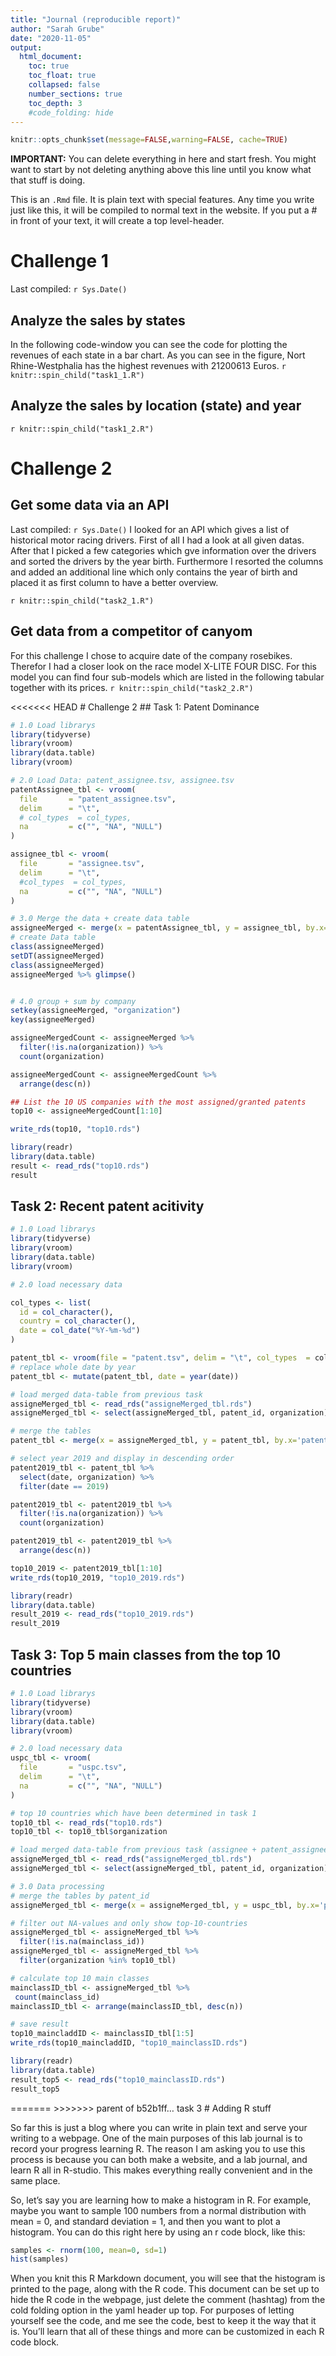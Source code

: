```yaml
---
title: "Journal (reproducible report)"
author: "Sarah Grube"
date: "2020-11-05"
output:
  html_document:
    toc: true
    toc_float: true
    collapsed: false
    number_sections: true
    toc_depth: 3
    #code_folding: hide
---
```


```r
knitr::opts_chunk$set(message=FALSE,warning=FALSE, cache=TRUE)
```

**IMPORTANT:** You can delete everything in here and start fresh. You might want to start by not deleting anything above this line until you know what that stuff is doing.

This is an `.Rmd` file. It is plain text with special features. Any time you write just like this, it will be compiled to normal text in the website. If you put a \# in front of your text, it will create a top level-header.

# Challenge 1

Last compiled: `r Sys.Date()`

## Analyze the sales by states
In the following code-window you can see the code for plotting the revenues of each state in a bar chart. As you can see in the figure, Nort Rhine-Westphalia has the highest revenues with 21200613 Euros.
`r knitr::spin_child("task1_1.R")`

## Analyze the sales by location (state) and year
`r knitr::spin_child("task1_2.R")`

# Challenge 2
## Get some data via an API
Last compiled: `r Sys.Date()`
I looked for an API which gives a list of historical motor racing drivers. First of all I had a look at all given datas. After that I picked a few categories which gve information over the drivers and sorted the drivers by the year birth. Furthermore I resorted the columns and added an additional line which only contains the year of birth and placed it as first column to have a better overview. 

`r knitr::spin_child("task2_1.R")`

## Get data from a competitor of canyom
For this challenge I chose to acquire date of the company rosebikes. Therefor I had a closer look on the race model X-LITE FOUR DISC. For this model you can find four sub-models which are listed in the following tabular together with its prices. 
`r knitr::spin_child("task2_2.R")`

<<<<<<< HEAD
# Challenge 2
## Task 1: Patent Dominance
```r
# 1.0 Load librarys
library(tidyverse)
library(vroom)
library(data.table)
library(vroom)

# 2.0 Load Data: patent_assignee.tsv, assignee.tsv
patentAssignee_tbl <- vroom(
  file       = "patent_assignee.tsv", 
  delim      = "\t", 
  # col_types  = col_types,
  na         = c("", "NA", "NULL")
)

assignee_tbl <- vroom(
  file       = "assignee.tsv", 
  delim      = "\t", 
  #col_types  = col_types,
  na         = c("", "NA", "NULL")
)

# 3.0 Merge the data + create data table
assigneeMerged <- merge(x = patentAssignee_tbl, y = assignee_tbl, by.x='assignee_id', by.y = "id", all = T)
# create Data table
class(assigneeMerged)
setDT(assigneeMerged)
class(assigneeMerged)
assigneeMerged %>% glimpse()


# 4.0 group + sum by company
setkey(assigneeMerged, "organization")
key(assigneeMerged)

assigneeMergedCount <- assigneeMerged %>%
  filter(!is.na(organization)) %>%
  count(organization) 

assigneeMergedCount <- assigneeMergedCount %>%
  arrange(desc(n))

## List the 10 US companies with the most assigned/granted patents
top10 <- assigneeMergedCount[1:10]

write_rds(top10, "top10.rds")
```

```r
library(readr)
library(data.table)
result <- read_rds("top10.rds")
result
```
## Task 2: Recent patent acitivity
```r
# 1.0 Load librarys
library(tidyverse)
library(vroom)
library(data.table)
library(vroom)

# 2.0 load necessary data

col_types <- list(
  id = col_character(),
  country = col_character(),
  date = col_date("%Y-%m-%d")
)

patent_tbl <- vroom(file = "patent.tsv", delim = "\t", col_types  = col_types, na = c("", "NA", "NULL"), col_select = c(id, country, date))
# replace whole date by year
patent_tbl <- mutate(patent_tbl, date = year(date))

# load merged data-table from previous task
assigneMerged_tbl <- read_rds("assigneMerged_tbl.rds")
assigneMerged_tbl <- select(assigneMerged_tbl, patent_id, organization)

# merge the tables
patent_tbl <- merge(x = assigneMerged_tbl, y = patent_tbl, by.x='patent_id', by.y = "id", all = T)

# select year 2019 and display in descending order
patent2019_tbl <- patent_tbl %>% 
  select(date, organization) %>%
  filter(date == 2019)

patent2019_tbl <- patent2019_tbl %>%
  filter(!is.na(organization)) %>%
  count(organization)

patent2019_tbl <- patent2019_tbl %>%
  arrange(desc(n))

top10_2019 <- patent2019_tbl[1:10]
write_rds(top10_2019, "top10_2019.rds")
```

```r
library(readr)
library(data.table)
result_2019 <- read_rds("top10_2019.rds")
result_2019
```

## Task 3: Top 5 main classes from the top 10 countries
```r
# 1.0 Load librarys
library(tidyverse)
library(vroom)
library(data.table)
library(vroom)

# 2.0 load necessary data
uspc_tbl <- vroom(
  file       = "uspc.tsv", 
  delim      = "\t", 
  na         = c("", "NA", "NULL")
)

# top 10 countries which have been determined in task 1
top10_tbl <- read_rds("top10.rds")
top10_tbl <- top10_tbl$organization

# load merged data-table from previous task (assignee + patent_assignee)
assigneMerged_tbl <- read_rds("assigneMerged_tbl.rds")
assigneMerged_tbl <- select(assigneMerged_tbl, patent_id, organization)

# 3.0 Data processing
# merge the tables by patent_id
assigneMerged_tbl <- merge(x = assigneMerged_tbl, y = uspc_tbl, by.x='patent_id', by.y = "patent_id", all = T) 

# filter out NA-values and only show top-10-countries
assigneMerged_tbl <- assigneMerged_tbl %>%
  filter(!is.na(mainclass_id))
assigneMerged_tbl <- assigneMerged_tbl %>%
  filter(organization %in% top10_tbl)

# calculate top 10 main classes
mainclassID_tbl <- assigneMerged_tbl %>%
 count(mainclass_id)
mainclassID_tbl <- arrange(mainclassID_tbl, desc(n))

# save result
top10_maincladdID <- mainclassID_tbl[1:5]
write_rds(top10_maincladdID, "top10_mainclassID.rds")
```

```r
library(readr)
library(data.table)
result_top5 <- read_rds("top10_mainclassID.rds")
result_top5
```

=======
>>>>>>> parent of b52b1ff... task 3
# Adding R stuff

So far this is just a blog where you can write in plain text and serve your writing to a webpage. One of the main purposes of this lab journal is to record your progress learning R. The reason I am asking you to use this process is because you can both make a website, and a lab journal, and learn R all in R-studio. This makes everything really convenient and in the same place. 

So, let's say you are learning how to make a histogram in R. For example, maybe you want to sample 100 numbers from a normal distribution with mean = 0, and standard deviation = 1, and then you want to plot a histogram. You can do this right here by using an r code block, like this:

```r
samples <- rnorm(100, mean=0, sd=1)
hist(samples)
```

When you knit this R Markdown document, you will see that the histogram is printed to the page, along with the R code. This document can be set up to hide the R code in the webpage, just delete the comment (hashtag) from the cold folding option in the yaml header up top. For purposes of letting yourself see the code, and me see the code, best to keep it the way that it is. You'll learn that all of these things and more can be customized in each R code block.